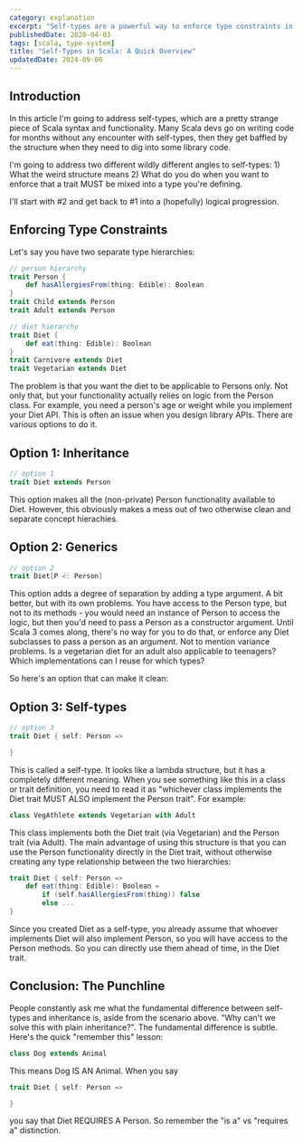 ```yaml
---
category: explanation
excerpt: "Self-types are a powerful way to enforce type constraints in Scala: learn to use them effectively in just a few minutes"
publishedDate: 2020-04-03
tags: [scala, type-system]
title: "Self-Types in Scala: A Quick Overview"
updatedDate: 2024-09-06
---
```


## Introduction

In this article I'm going to address self-types, which are a pretty strange piece of Scala syntax and functionality. Many Scala devs go on writing code for months without any encounter with self-types, then they get baffled by the structure when they need to dig into some library code.

I'm going to address two different wildly different angles to self-types: 1) What the weird structure means 2) What do you do when you want to enforce that a trait MUST be mixed into a type you're defining.

I'll start with #2 and get back to #1 into a (hopefully) logical progression.

## Enforcing Type Constraints

Let's say you have two separate type hierarchies:

```scala
// person hierarchy
trait Person {
    def hasAllergiesFrom(thing: Edible): Boolean
}
trait Child extends Person
trait Adult extends Person

// diet hierarchy
trait Diet {
    def eat(thing: Edible): Boolean
}
trait Carnivore extends Diet
trait Vegetarian extends Diet
```

The problem is that you want the diet to be applicable to Persons only. Not only that, but your functionality actually relies on logic from the Person class. For example, you need a person's age or weight while you implement your Diet API. This is often an issue when you design library APIs. There are various options to do it.

## Option 1: Inheritance

```scala
// option 1
trait Diet extends Person
```

This option makes all the (non-private) Person functionality available to Diet. However, this obviously makes a mess out of two otherwise clean and separate concept hierachies.

## Option 2: Generics

```scala
// option 2
trait Diet[P <: Person]
```

This option adds a degree of separation by adding a type argument. A bit better, but with its own problems. You have access to the Person type, but not to its methods - you would need an instance of Person to access the logic, but then you'd need to pass a Person as a constructor argument. Until Scala 3 comes along, there's no way for you to do that, or enforce any Diet subclasses to pass a person as an argument. Not to mention variance problems. Is a vegetarian diet for an adult also applicable to teenagers? Which implementations can I reuse for which types?

So here's an option that can make it clean:

## Option 3: Self-types

```scala
// option 3
trait Diet { self: Person =>

}
```

This is called a self-type. It looks like a lambda structure, but it has a completely different meaning. When you see something like this in a class or trait definition, you need to read it as "whichever class implements the Diet trait MUST ALSO implement the Person trait". For example:

```scala
class VegAthlete extends Vegetarian with Adult
```

This class implements both the Diet trait (via Vegetarian) and the Person trait (via Adult). The main advantage of using this structure is that you can use the Person functionality directly in the Diet trait, without otherwise creating any type relationship between the two hierarchies:

```scala
trait Diet { self: Person =>
    def eat(thing: Edible): Boolean =
        if (self.hasAllergiesFrom(thing)) false
        else ...
}
```

Since you created Diet as a self-type, you already assume that whoever implements Diet will also implement Person, so you will have access to the Person methods. So you can directly use them ahead of time, in the Diet trait.

## Conclusion: The Punchline

People constantly ask me what the fundamental difference between self-types and inheritance is, aside from the scenario above. "Why can't we solve this with plain inheritance?". The fundamental difference is subtle. Here's the quick "remember this" lesson:

```scala
class Dog extends Animal
```

This means Dog IS AN Animal. When you say

```scala
trait Diet { self: Person =>

}
```

you say that Diet REQUIRES A Person. So remember the "is a" vs "requires a" distinction.
